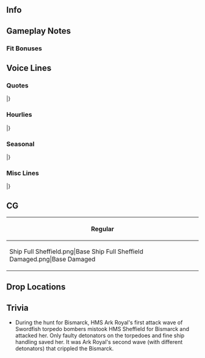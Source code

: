 ==Info==
{{KanmusuInfo|ID=314}}
{{KanmusuInfo|ID=314a}}

==Gameplay Notes==

===Fit Bonuses===
{{:{{BASEPAGENAME}}/Equipment Bonuses}}
{{clear}}

==Voice Lines==
===Quotes===
{{ShipquoteHeader}}
{{ShipquoteKai
|scenario = Introduction
|origin =HMS Sheffield、着任します。君がAdmiral？んー…ちょっといいね。よろしく。
|translation =HMS Sheffield, reporting for duty. You're the Admiral? Hmmm... I guess you'll do. Nice to meet you.
}}
{{ShipquoteKai|kai = true|scenario = Introduction
|origin =HMS Sheffield、用意は出来てる。Admiral、今日もよろしく。君となら、やれる。
|translation =HMS Sheffield, ready and waiting. Admiral, I'll be in your care today too. With you around, it'll be a breeze.
}}
{{ShipquoteKai
|scenario = Library
|origin =Town級軽巡洋艦、HMS Sheffield。軽巡と言っても、実際は重巡クラスの規模と火力を持つ重武装艦です。北極海での対ソ援助物資輸送船団の護衛、Bismarckの追撃戦など数々の戦いに参加しました。バレンツ海の戦いではドイツ艦隊を撃破、船団護衛に成功しています。
|translation =I'm the Town-class light cruiser HMS Sheffield. I'm classed as a light cruiser, but I'm as big and heavily armed as a heavy cruiser<ref>Due to limits on heavy cruisers imposed by the London Naval Treaty, the Town-class were armed with lots of 6" guns to make up the difference.</ref>. I participated in many battles, from escorting supply convoys to the Soviet Union in the Arctic to the pursuit of Bismarck. At the Battle of the Barents Sea, we defeated the German fleet and succeeded in our escort mission.
}}
{{ShipquoteKai
|scenario = Secretary 1
|origin =君、呼んだ？うん、そう。
|translation =Did you call? Oh, I see.
}}
{{ShipquoteKai|kai = true|scenario = Secretary 1
|origin =あたし、呼んだ？うん、任せて。
|translation =Did you call me? Alright, leave it to me.
}}
{{ShipquoteKai
|scenario = Secretary 2
|origin =I fancy this fleet。好き、かな？
|translation =I fancy this fleet. I like it, I think?
}}
{{ShipquoteKai
|scenario = Secretary 3
|origin =What are you up to？何してんの？えぇ？艦中央部の構造が気になる？あぁ、そうか。ここの船とは作りが違うから。
|translation =What are you up to? What are you doing? Eh? You're interested in my structure amidships? Ah, I see. The ships here are made differently.
}}
{{ShipquoteKai
|scenario = Idle
|origin =Ark、お疲れ。Admiral？あぁ、忙しいようだ。あの国出身の艦がいるのは、本当に驚いた。Arkよ、Old Ladyは平気なのか？慣れた？そういうものか。
|translation =Ark, good work. Admiral? Ah, he's busy. I was really surprised when I saw ships from that country here<ref>Likely the Germans</ref>. Ark, is the Old Lady fine with this? She got used to it? So that's how it is.
}}
{{ShipquoteKai
|scenario = Secretary Married
|origin =はい、Earl Grey。君、好きだったよね？そう。一息入れて、肩の力を抜いて。戦いはまだ続く。君に倒れてもらっては、少し、困るの。
|translation =Here, some Earl Grey. You like it, right? I see. Take a break and relax. The war is still ongoing. It'd be... a little troublesome for me if you should fall.
}}
{{ShipquoteKai
|scenario = Wedding
|origin =Admiral、これは？あぁ…本気？…うん、そう。受け取ります。後悔、しないでね。Thank you so much, indeed。
|translation =Admiral, what's this? Ah... You're serious? ... Alright then. I accept. Don't regret this, alright? Thank you so much, indeed.
}}
{{ShipquoteKai
|scenario = Looking At Scores
|origin =情報？大事。一緒に確認しようか？
|translation =Information? It's important. Shall we check it together?
}}
{{ShipquoteKai
|scenario = Joining A Fleet
|origin =HMS Sheffield、出ます。今度は逃がさない。
|translation =HMS Sheffield, setting off. I won't let them get away this time.
}}
{{ShipquoteKai
|scenario = Equipment 1
|origin =それでいいな。
|translation =This is fine.
}}
{{ShipquoteKai|kai = true|scenario = Equipment 1
|origin =君の選択、いいね。
|translation =I like your choice.
}}
{{ShipquoteKai
|scenario = Equipment 2
|origin =なるほどね。
|translation =I see.
}}
{{ShipquoteKai|kai = true|scenario = Equipment 2
|origin =なるほどね、ありかも。
|translation =I see, I think it'll work.
}}
{{ShipquoteKai
|scenario = Equipment 3
|origin =Indeed.
|translation =Indeed.
}}
{{ShipquoteKai
|scenario = Supply
|origin =Thanks a lot。大事。
|translation =Thanks a lot. I'll use it well.
}}
{{ShipquoteKai
|scenario = Docking Minor
|origin =少し、修理をさせて。
|translation =I'll go for a quick repair, if you don't mind.
}}
{{ShipquoteKai
|scenario = Docking Major
|origin =っち、こんなとこまで。ちょっと重傷は。
|translation =Tch, I'm in quite a state. It's pretty bad.
}}
{{ShipquoteKai
|scenario = Construction
|origin =まあ、そろそろかな。
|translation =Well, it's about time.
}}
{{ShipquoteKai
|scenario = Returning From Sortie
|origin =港に帰ってきた。やれやれ。
|translation =We've returned to port. Good grief.
}}
{{ShipquoteKai
|scenario = Starting A Sortie
|origin =H部隊、Sheffield、出撃します。各艦、遅れないで。前進。
|translation =Force H, Sheffield, sortieing. All ships, don't fall behind. Forwards.
}}
{{ShipquoteKai
|scenario = Battle Start
|origin =見つけた。逃がさない。戦闘用意！
|translation =Found them. They're not getting away. Battle stations!
}}
{{ShipquoteKai
|scenario = Attack
|origin =やらせない。Shoot!
|translation =Oh no you don't. Shoot!
}}
{{ShipquoteKai
|scenario = Air Battle/Daytime Spotting/Night Battle Attack
|origin =甘く見ないで。
|translation =Don't underestimate me.
}}
{{ShipquoteKai
|scenario = Night Battle
|origin =追撃します。遅れないで。
|translation =We're pursuing. Don't fall behind.
}}
{{ShipquoteKai
|scenario = MVP
|origin =どういうこと？…あたしが？そう。なら良かった。別に狙ったわけじゃないけど。それはそれで、ありか？Thanks.
|translation =What's going on? ... I am? I see. That's good then. I wasn't doing this for the recognition though. But I guess this is fine too? Thanks.
}}
{{ShipquoteKai
|scenario = Minor Damage 1
|origin =あへぇ！
|translation =Argh!
}}
{{ShipquoteKai
|scenario = Minor Damage 2
|origin =あはぁ！
|translation =Aah!
}}
{{ShipquoteKai
|scenario = Major Damage
|origin =大丈夫、機関は生きてる。航行に支障は…ない。
|translation =I'm fine, my engine still works. I can still... move.
}}
{{ShipquoteKai
|scenario = Sunk
|origin =沈むのか、あたし…そうか…体が…感覚が…
|translation =So I'm sinking... I see... I can't... feel anything...
}}
|}
<references/>
{{clear}}

===Hourlies===
{{ShipquoteHeader|type = hourly}}
{{ShipquoteKai|kai = true
|scenario = 00:00
|origin =今日は私が秘書艦ね。任せて。ちょうど深夜０時。
|translation =So I'm the secretary ship for today. Leave it to me. It just struck midnight.
}}
{{ShipquoteKai|kai = true
|scenario = 01:00
|origin =1 o'clock。夜は長いわ。
|translation =1 o'clock. The night is long.
}}
{{ShipquoteKai|kai = true
|scenario = 02:00
|origin =2 o'clock。紅茶でも入れる。
|translation =2 o'clock. I'll make some black tea.
}}
{{ShipquoteKai|kai = true
|scenario = 03:00
|origin =3 o'clock。どうぞ。Earl Greyでいい？
|translation =3 o'clock. Help yourself. Are you alright with Earl Grey?
}}
{{ShipquoteKai|kai = true
|scenario = 04:00
|origin =4 o'clock。こんな時間だけど、biscuit、食べる？あたしが焼いたの。
|translation =4 o'clock. I know it's a little early, but would you like some biscuits? I baked them.
}}
{{ShipquoteKai|kai = true
|scenario = 05:00
|origin =5 o'clock。Earl Grey、入れ直そうか？冷めちゃったよね。あぁ、いいの？君が？Thanks。
|translation =5 o'clock. Shall I make more Earl Grey? This pot has gotten a bit cold. Ah, I don't have to? You will? Thanks.
}}
{{ShipquoteKai|kai = true
|scenario = 06:00
|origin =6 o'clock。Good morning。君も起きないと。さあ、一日が始まる。
|translation =6 o'clock. Good morning. You need to get up too. Come on, a new day is starting.
}}
{{ShipquoteKai|kai = true
|scenario = 07:00
|origin =7 o'clock。さあ、Sheffield特製のEnglish breakfastをどうぞ。焼きたてのパンに、たっぷりのバターとマーマレード 、どうぞ。 マーマレードもあたしが作ったの。どう？
|translation =7 o'clock. Here, have some of my special English breakfast. Freshly made bread with plenty of butter and marmalade. I made the marmalade myself, too. How is it?
}}
{{ShipquoteKai|kai = true
|scenario = 08:00
|origin =8 o'clock。さあ、朝食も済ませたし、艦隊集結ね。仕事に掛かりましょう。
|translation =8 o'clock. Now that we're done with breakfast, it's time to gather the fleet. Let's get to work.
}}
{{ShipquoteKai|kai = true
|scenario = 09:00
|origin =9 o'clock。Hi, Ark。今日も元気そうね、なにより。また艦隊を組みましょう。
|translation =9 o'clock. Hi, Ark. You're looking well today too. Let's form a fleet again.<ref>She and Ark Royal participated in the hunt for Bismarck as part of Force H.</ref>
}}
{{ShipquoteKai|kai = true
|scenario = 10:00
|origin =10 o'clock。えぇ？Ark、何？…えぇ？Swordfish？…あぁ、まあ、水上機型なら…いやいや、そんなには詰めないって…いや、本当に…
|translation =10 o'clock. Eh? Ark, what did you say? ...Eh? Swordfish? ...Ah, well, I can carry the seaplane version... No no, I can't carry those... No, really...
}}
{{ShipquoteKai|kai = true
|scenario = 11:00
|origin =11 o'clock。まあ、たしかに、Swordfishはいい機体だけどね。大西洋戦線なら無敵よ。うん。
|translation =11 o'clock. Well, the Swordfish certainly are fine machines. They were unrivaled in the Atlantic. Yep.
}}
{{ShipquoteKai|kai = true
|scenario = 12:00
|origin =Midday。さあ、お昼にしましょう。はい、 ミートパイ 。美味しそうでしょう？これもあたしの手作り。さあ、食べてみて。
|translation =Midday. Now, it's time for lunch. Here, have a meat pie. It's good, right? I made this too. Go on, give it a try.
}}
{{ShipquoteKai|kai = true
|scenario = 13:00
|origin =1 o'clock。あぁ、Admiral、 ミートパイのおかわりは、いい？本当に？遠慮しないで。
|translation =1 o'clock. Ah, Admiral, would you like another meat pie? Really? Don't hold back.
}}
{{ShipquoteKai|kai = true
|scenario = 14:00
|origin =2 o'clo-…えぇ！？あれは…あれは、戦艦Bismarck！？彼女は今、ここに居たの？大変、Ark、すぐに来て。Sworfish、こっちを！
|translation =2 o'clo- Huh!? Is that... Is that the battleship Bismarck!? She's here? Oh no, Ark, come quickly. Send the Swordfish here!
}}
{{ShipquoteKai|kai = true
|scenario = 15:00
|origin =3 o'clock。そうなの？彼女は今、味方…あぁ、そうなんだ。じゃ、じゃあ、afternoon teaでもする。そう、Eugenとかも呼んじゃって…って、えぇ？本当にいるの？…いるんだ…
|translation =3 o'clock. Is that so? She's an ally now... Ah, so that's why. Th-then let's have afternoon tea together. Yes, we can invite Eugen too... Wait, what? Is she really here too? ... She is...
}}
{{ShipquoteKai|kai = true
|scenario = 16:00
|origin =4 o'clock。焦ったわ。ここは一体どうなってるの？
|translation =4 o'clock. What a fright. What's going on here?
}}
{{ShipquoteKai|kai = true
|scenario = 17:00
|origin =5 o'clock。Arkも、Bismarckも、Eugenも居て、みんな友軍だというの。なんかめまいがしそう。えぇ？夕焼けを見ろって？あぁ、そうね。日が落ちるわ。だから何？
|translation =5 o'clock. Ark, Bismarck, and Eugen are all here and all allies. It's throwing me for a spin. Eh? "Look at the sunset"? Ah, yes. The sun is setting. What about it?
}}
{{ShipquoteKai|kai = true
|scenario = 18:00
|origin =6 o'clock。夕食はどうする？何か作くろうか？Admiralは何が食べたいの？ラムチョップはどう？あたし得意なの。
|translation =6 o'clock. What shall we have for dinner? Should I make something? Admiral, what would you like to eat? How about lamb chops? I'm good at making that.
}}
{{ShipquoteKai|kai = true
|scenario = 19:00
|origin =7 o'clock。お待たせ。Sheffield特製ラムチョップ。お酒はscotchでいいでしょう？
|translation =7 o'clock. Thanks for waiting. Here's my special lamb chops. For your drink, would you like scotch?
}}
{{ShipquoteKai|kai = true
|scenario = 20:00
|origin =8 o'clock。どう、Admiral？美味しかった？…そう。じゃあ、また作ってあげる。
|translation =8 o'clock. Well, Admiral? Was it good? ...I see. Then I'll make it for you again.
}}
{{ShipquoteKai|kai = true
|scenario = 21:00
|origin =9 o'clock。それにしても、毎晩毎晩、小さな軽巡がうるさいのね？少し迷惑。Admiral、叱らないの？そう。じゃあ、いいけど。
|translation =9 o'clock. Still, those small light cruisers cause a ruckus every single night, don't they? It's a bit of a bother. Admiral, aren't you going to reprimand them? Oh. Well, if you say so.
}}
{{ShipquoteKai|kai = true
|scenario = 22:00
|origin =10 o'cl、あぁ、Nelson、どうした？って、酒臭い。だいぶやってるわね。えぇ？私は飲まないわよ。ラム酒持って帰って。ほら、君ももう、飲まないの！
|translation =10 o'cl- Ah, Nelson, what's the matter? Gah, you reek of booze. You really went overboard. Eh? I don't want any. Take your rum and go. And you! That's enough drinking!
}}
{{ShipquoteKai|kai = true
|scenario = 23:00
|origin =11 o'clock。ふあぁ、やっと一日も終わり。今日も色々あって疲れたわ。あなたもお疲れ様。少しだけ、横になって休んだら？
|translation =11 o'clock. Whew, another day is finally over. Everything that happened today really wore me out. You did good work too. Why not lie down and have a short rest?
}}
|}
<references/>
{{clear}}

===Seasonal===
{{SeasonalHeaderOld}}
{{SeasonalQuote
|scenario = [[Seasonal/Setsubun_2021|Setsubun 2021]]
|origin = わかってる。情報は収集済みだ。Setsubun Operation。我々の鬼はBismarck。H部隊の総力を上げる時。Ark、やるぞ。
|translation =	I know. I've already collated all the intelligence. Setsubun Operation. Our oni is Bismarck. It's time to sortie Force H at full strength. Ark, let's do this.
|audio = Sheffield_Setsubun_2021_Secretary_1.mp3
|notes = 
}}
{{SeasonalQuote
|scenario = [[Seasonal/Valentine's_Day_2021|Valentine's Day 2021]]
|origin = き、きみ…これは上げる。お、お腹が空いたら、食べて。
|translation = Th-this... is for you. Ha-have some if you're hungry.
|audio = Sheffield_Valentines_2021_Secretary_1.mp3
|notes = 
}}
{{SeasonalQuote
|scenario = [[Seasonal/White_Day_2021|White Day2021]]
|origin =お返し、というわけか？Systemではあるが、なにかこう…少し嬉しい気持ちもあるな。うん。Thanks a lot. 
|translation =	A retun gift, you say? I know it's an obligation but... I still feel a bit happy. Yeah. Thanks a lot. 
|audio = Sheffield_White_Day_2021_Secretary_1.mp3
|notes =
}}
{{SeasonalQuote
|scenario = [[Seasonal/Coming_of_Spring_2021|Coming of Spring 2021]]
|origin =大淀、その用意は？ハナミ？何？パーティの一種？…えぇ？体験してみてって？あぁ、わかった。ありかも。 
|translation =	Ooyodo, what are these preparations for? "Cherry blossom viewing"? What's that? A kind of party? ...Eh? Why don't I give it a try? Ah, alright. I think I will. 
|audio = Sheffield_Spring_2021_Secretary_1.mp3
|notes =
}}
{{SeasonalQuote
|scenario = [[Seasonal/Eighth_Anniversary|8th Anniversary]]
|origin = 8th Fleet Anniversary. おめでとう。君と艦隊に、祝福を。
|translation =	It's the fleet's 8th Anniversary. Congrats. Blessings to you and the fleet.
|audio = Sheffield_8th Anniversary_Secretary_1.mp3
|notes = 
}}
{{SeasonalQuote
|scenario = [[Seasonal/Rainy_Season_2021|Rainy Season 2021]]
|origin = これが、この「ツーユー」の季節。話には聞いていた。独特の季節ね。君、scotch少しやる？うん、ありかも。
|translation =	So this is what you call 'Tsuyu'. I've been told about it. It's quite a peculiar season. Would you like some scotch? Yeah, that'd be good. 
|audio = Sheffield_Rainy Season 2021_Secretary_1.mp3
|notes = 
}}
|}<references/>

{{clear}}

===Misc Lines===
{{SeasonalHeaderOld}}
{{SeasonalQuote
|scenario = [[Fall 2020 Event]]
|origin = HMS Sheffield、戦場に到達した。これより、友軍を援護する。突入。
|translation =	HMS Sheffield has arrived on the battlefield. I'll now support the allied forces. Charge.
|audio = Ship_Voice_Sheffield_Kai_Fall_2020_Event_Friend_Fleet_1.mp3
|notes = Friend Fleet 1
}}
|}<references/>

{{clear}}

==CG==
{| class="mw-collapsible mw-collapsed wikitable" style="width: 100%;"
!Regular
|-
|<gallery>
Ship Full Sheffield.png|Base
Ship Full Sheffield Damaged.png|Base Damaged
</gallery>
|}

==Drop Locations==

==Trivia==
*During the hunt for Bismarck, HMS Ark Royal's first attack wave of Swordfish torpedo bombers mistook HMS Sheffield for Bismarck and attacked her. Only faulty detonators on the torpedoes and fine ship handling saved her. It was Ark Royal's second wave (with different detonators) that crippled the Bismarck.

{{Shiplist}}